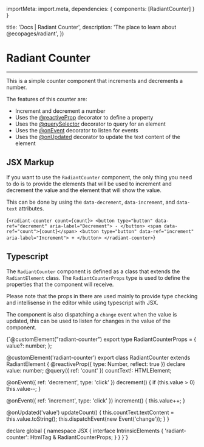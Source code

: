 

  importMeta: import.meta,
  dependencies: {
    components: [RadiantCounter]
  }
}

  title: 'Docs | Radiant Counter',
  description: 'The place to learn about @ecopages/radiant',
})

# Radiant Counter
---

This is a simple counter component that increments and decrements a number. 

The features of this counter are:
- Increment and decrement a number
- Uses the [@reactiveProp](/docs/reactive-prop) decorator to define a property
- Uses the [@querySelector](/docs/query-selector) decorator to query for an element
- Uses the [@onEvent](/docs/on-event) decorator to listen for events
- Uses the [@onUpdated](/docs/on-updated) decorator to update the text content of the element

<RadiantCounter value={5} />

## JSX Markup

If you want to use the `RadiantCounter` component, the only thing you need to do is to provide the elements that will be used to increment and decrement the value and the element that will show the value.

This can be done by using the `data-decrement`, `data-increment`, and `data-text` attributes.

<CodeBlock lang="jsx">{`<radiant-counter count={count}>
  <button type="button" data-ref="decrement" aria-label="Decrement">
    -
  </button>
  <span data-ref="count">{count}</span>
  <button type="button" data-ref="increment" aria-label="Increment">
    +
  </button>
</radiant-counter>`}</CodeBlock>

## Typescript

The `RadiantCounter` component is defined as a class that extends the `RadiantElement` class. The `RadiantCounterProps` type is used to define the properties that the component will receive.

Please note that the props in there are used mainly to provide type checking and intellisense in the editor while using typescript with JSX.

The component is also dispatching a `change` event when the value is updated, this can be used to listen for changes in the value of the component.

<CodeBlock lang='typescript'>{`@customElement("radiant-counter")
export type RadiantCounterProps = {
  value?: number;
};

@customElement('radiant-counter')
export class RadiantCounter extends RadiantElement {
  @reactiveProp({ type: Number, reflect: true }) declare value: number;
  @query({ ref: 'count' }) countText!: HTMLElement;

  @onEvent({ ref: 'decrement', type: 'click' })
  decrement() {
    if (this.value > 0) this.value--;
  }

  @onEvent({ ref: 'increment', type: 'click' })
  increment() {
    this.value++;
  }

  @onUpdated('value')
  updateCount() {
    this.countText.textContent = this.value.toString();
    this.dispatchEvent(new Event('change'));
  }
}

declare global {
  namespace JSX {
    interface IntrinsicElements {
      'radiant-counter': HtmlTag & RadiantCounterProps;
    }
  }
}`}</CodeBlock>